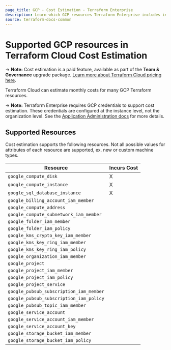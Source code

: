 ```yaml
---
page_title: GCP - Cost Estimation - Terraform Enterprise
description: Learn which GCP resources Terraform Enterprise includes in cost estimation..
source: terraform-docs-common
---
```


# Supported GCP resources in Terraform Cloud Cost Estimation

-> **Note:** Cost estimation is a paid feature, available as part of the **Team & Governance** upgrade package. [Learn more about Terraform Cloud pricing here](https://www.hashicorp.com/products/terraform/pricing).

Terraform Cloud can estimate monthly costs for many GCP Terraform resources.

-> **Note:** Terraform Enterprise requires GCP credentials to support cost estimation. These credentials are configured at the instance level, not the organization level. See the [Application Administration docs](/terraform/enterprise/admin/application/integration) for more details.

## Supported Resources

Cost estimation supports the following resources. Not all possible values for attributes of each resource are supported, ex. new or custom machine types.

| Resource                                | Incurs Cost |
| --------------------------------------- | ----------- |
| `google_compute_disk`                   | X           |
| `google_compute_instance`               | X           |
| `google_sql_database_instance`          | X           |
| `google_billing_account_iam_member`     |             |
| `google_compute_address`                |             |
| `google_compute_subnetwork_iam_member`  |             |
| `google_folder_iam_member`              |             |
| `google_folder_iam_policy`              |             |
| `google_kms_crypto_key_iam_member`      |             |
| `google_kms_key_ring_iam_member`        |             |
| `google_kms_key_ring_iam_policy`        |             |
| `google_organization_iam_member`        |             |
| `google_project`                        |             |
| `google_project_iam_member`             |             |
| `google_project_iam_policy`             |             |
| `google_project_service`                |             |
| `google_pubsub_subscription_iam_member` |             |
| `google_pubsub_subscription_iam_policy` |             |
| `google_pubsub_topic_iam_member`        |             |
| `google_service_account`                |             |
| `google_service_account_iam_member`     |             |
| `google_service_account_key`            |             |
| `google_storage_bucket_iam_member`      |             |
| `google_storage_bucket_iam_policy`      |             |
